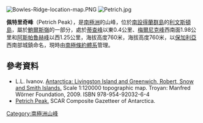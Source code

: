 [[Image:Bowles-Ridge-location-map.PNG|thumb]]
[[Image:Petrich.jpg|thumb]]

'''佩特里奇峰'''（Petrich Peak），是[[南極洲|南極洲]]的山峰，位於[[南設得蘭群島|南設得蘭群島]]的[[利文斯頓島|利文斯頓島]]，屬於[[鮑爾斯嶺|鮑爾斯嶺]]的一部分，處於[[蒂查峰|蒂查峰]]以東0.4公里、[[梅爾尼克峰|梅爾尼克峰]]西南面1.98公里和[[阿斯帕魯赫峰|阿斯帕魯赫峰]]以西1.25公里，海拔高度760米，海拔高度760米，以[[保加利亞|保加利亞]]西南部城鎮命名，現時由[[南極條約體系|南極條約體系]]管理。

{{coord|62|36|56|S|60|10|39|W|display=title}}

==參考資料==
* L.L. Ivanov. [http://apcbg.org/image023.jpg Antarctica: Livingston Island and Greenwich, Robert, Snow and Smith Islands.]{{Wayback|url=http://apcbg.org/image023.jpg |date=20080424075823 }} Scale 1:120000 topographic map.  Troyan: Manfred Wörner Foundation, 2009.  ISBN 978-954-92032-6-4
* [http://data.aad.gov.au/aadc/gaz/scar/display_name.cfm?gaz_id=134620 Petrich Peak.]{{Wayback|url=http://data.aad.gov.au/aadc/gaz/scar/display_name.cfm?gaz_id=134620 |date=20120531064937 }} SCAR Composite Gazetteer of Antarctica.

{{Antarctica-geo-stub}}
[[Category:南極洲山峰|Category:南極洲山峰]]